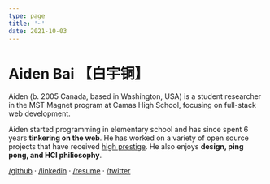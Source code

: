 ```yaml
---
type: page
title: '~'
date: 2021-10-03
---
```


# Aiden Bai <span className="text-gray-600">【白宇铜】</span>

Aiden (b. 2005 Canada, based in Washington, USA) is a student researcher in the MST Magnet program at Camas High School, focusing on full-stack web development.

Aiden started programming in elementary school and has since spent 6 years **tinkering on the web**. He has worked on a variety of open source projects that have received [high prestige](https://www.societyforscience.org/press-release/2021-regeneron-isef-grand-awards/#:~:text=SOFT031%20%E2%80%94%20Lucia%3A%20Creating,States%20of%20America). He also enjoys **design, ping pong, and HCI philiosophy**.

[/github](https://github.com/aidenybai) · [/linkedin](https://linkedin.com/in/aidenbai) · [/resume](https://www.figma.com/file/n4MkGYBP1CEc3LsXU9z1pT/Resume?node-id=0%3A1) · [/twitter](https://twitter.com/aidenybai)

